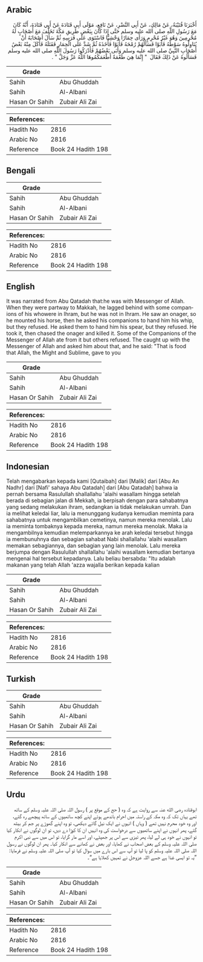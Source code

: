 ## Arabic


<div dir="rtl" lang="ar" style={{fontSize:'larger',backgroundColor:'#f8f9fa',padding:20}}>
أَخْبَرَنَا قُتَيْبَةُ، عَنْ مَالِكٍ، عَنْ أَبِي النَّضْرِ، عَنْ نَافِعٍ، مَوْلَى أَبِي قَتَادَةَ عَنْ أَبِي قَتَادَةَ، أَنَّهُ كَانَ مَعَ رَسُولِ اللَّهِ صلى الله عليه وسلم حَتَّى إِذَا كَانَ بِبَعْضِ طَرِيقِ مَكَّةَ تَخَلَّفَ مَعَ أَصْحَابٍ لَهُ مُحْرِمِينَ وَهُوَ غَيْرُ مُحْرِمٍ وَرَأَى حِمَارًا وَحْشِيًّا فَاسْتَوَى عَلَى فَرَسِهِ ثُمَّ سَأَلَ أَصْحَابَهُ أَنْ يُنَاوِلُوهُ سَوْطَهُ فَأَبَوْا فَسَأَلَهُمْ رُمْحَهُ فَأَبَوْا فَأَخَذَهُ ثُمَّ شَدَّ عَلَى الْحِمَارِ فَقَتَلَهُ فَأَكَلَ مِنْهُ بَعْضُ أَصْحَابِ النَّبِيِّ صلى الله عليه وسلم وَأَبَى بَعْضُهُمْ فَأَدْرَكُوا رَسُولَ اللَّهِ صلى الله عليه وسلم فَسَأَلُوهُ عَنْ ذَلِكَ فَقَالَ ‏ "‏ إِنَّمَا هِيَ طُعْمَةٌ أَطْعَمَكُمُوهَا اللَّهُ عَزَّ وَجَلَّ ‏"‏ ‏.‏
</div>
<div style={{backgroundColor:'#f8f9fa',padding:20, marginBottom: 10}}><table> <thead> <tr> <th>Grade</th> <th></th> </tr> </thead> <tbody> <tr><td>Sahih</td><td>Abu Ghuddah</td></tr><tr><td>Sahih</td><td>Al-Albani</td></tr><tr><td>Hasan Or Sahih</td><td>Zubair Ali Zai</td></tr></tbody></table><table> <thead> <tr> <th>References:</th> <th></th> </tr> </thead> <tbody><tr><td>Hadith No</td><td>2816</td></tr><tr><td>Arabic No</td><td>2816</td></tr><tr><td>Reference</td><td>Book 24 Hadith 198</td></tr></tbody></table></div>

## Bengali


<div dir="ltr" lang="bn" style={{fontSize:'larger',backgroundColor:'#f8f9fa',padding:20}}>

</div>
<div style={{backgroundColor:'#f8f9fa',padding:20, marginBottom: 10}}><table> <thead> <tr> <th>Grade</th> <th></th> </tr> </thead> <tbody> <tr><td>Sahih</td><td>Abu Ghuddah</td></tr><tr><td>Sahih</td><td>Al-Albani</td></tr><tr><td>Hasan Or Sahih</td><td>Zubair Ali Zai</td></tr></tbody></table><table> <thead> <tr> <th>References:</th> <th></th> </tr> </thead> <tbody><tr><td>Hadith No</td><td>2816</td></tr><tr><td>Arabic No</td><td>2816</td></tr><tr><td>Reference</td><td>Book 24 Hadith 198</td></tr></tbody></table></div>

## English


<div dir="ltr" lang="en" style={{fontSize:'larger',backgroundColor:'#f8f9fa',padding:20}}>
It was narrated from Abu Qatadah that:he was with Messenger of Allah. When they were partway to Makkah, he lagged behind with some companions of his whowere in Ihram, but he was not in Ihram. He saw an onager, so he mounted his horse, then he asked his companions to hand him his whip, but they refused. He asked them to hand him his spear, but they refused. He took it, then chased the onager and killed it. Some of the Companions of the Messenger of Allah ate from it but others refused. The caught up with the Messenger of Allah and asked him about that, and he said: "That is food that Allah, the Might and Sublime, gave to you
</div>
<div style={{backgroundColor:'#f8f9fa',padding:20, marginBottom: 10}}><table> <thead> <tr> <th>Grade</th> <th></th> </tr> </thead> <tbody> <tr><td>Sahih</td><td>Abu Ghuddah</td></tr><tr><td>Sahih</td><td>Al-Albani</td></tr><tr><td>Hasan Or Sahih</td><td>Zubair Ali Zai</td></tr></tbody></table><table> <thead> <tr> <th>References:</th> <th></th> </tr> </thead> <tbody><tr><td>Hadith No</td><td>2816</td></tr><tr><td>Arabic No</td><td>2816</td></tr><tr><td>Reference</td><td>Book 24 Hadith 198</td></tr></tbody></table></div>

## Indonesian


<div dir="ltr" lang="id" style={{fontSize:'larger',backgroundColor:'#f8f9fa',padding:20}}>
Telah mengabarkan kepada kami [Qutaibah] dari [Malik] dari [Abu An Nadhr] dari [Nafi' sahaya Abu Qatadah] dari [Abu Qatadah] bahwa ia pernah bersama Rasulullah shallallahu 'alaihi wasallam hingga setelah berada di sebagian jalan di Mekkah, ia berpisah dengan para sahabatnya yang sedang melakukan ihram, sedangkan ia tidak melakukan umrah. Dan ia melihat keledai liar, lalu ia menunggang kudanya kemudian meminta para sahabatnya untuk mengambilkan cemetinya, namun mereka menolak. Lalu ia meminta tombaknya kepada mereka, namun mereka menolak. Maka ia mengambilnya kemudian melemparkannya ke arah keledai tersebut hingga ia membunuhnya dan sebagian sahabat Nabi shallallahu 'alaihi wasallam memakan sebagiannya, dan sebagian yang lain menolak. Lalu mereka berjumpa dengan Rasulullah shallallahu 'alaihi wasallam kemudian bertanya mengenai hal tersebut kepadanya. Lalu beliau bersabda: "Itu adalah makanan yang telah Allah 'azza wajalla berikan kepada kalian
</div>
<div style={{backgroundColor:'#f8f9fa',padding:20, marginBottom: 10}}><table> <thead> <tr> <th>Grade</th> <th></th> </tr> </thead> <tbody> <tr><td>Sahih</td><td>Abu Ghuddah</td></tr><tr><td>Sahih</td><td>Al-Albani</td></tr><tr><td>Hasan Or Sahih</td><td>Zubair Ali Zai</td></tr></tbody></table><table> <thead> <tr> <th>References:</th> <th></th> </tr> </thead> <tbody><tr><td>Hadith No</td><td>2816</td></tr><tr><td>Arabic No</td><td>2816</td></tr><tr><td>Reference</td><td>Book 24 Hadith 198</td></tr></tbody></table></div>

## Turkish


<div dir="ltr" lang="tr" style={{fontSize:'larger',backgroundColor:'#f8f9fa',padding:20}}>

</div>
<div style={{backgroundColor:'#f8f9fa',padding:20, marginBottom: 10}}><table> <thead> <tr> <th>Grade</th> <th></th> </tr> </thead> <tbody> <tr><td>Sahih</td><td>Abu Ghuddah</td></tr><tr><td>Sahih</td><td>Al-Albani</td></tr><tr><td>Hasan Or Sahih</td><td>Zubair Ali Zai</td></tr></tbody></table><table> <thead> <tr> <th>References:</th> <th></th> </tr> </thead> <tbody><tr><td>Hadith No</td><td>2816</td></tr><tr><td>Arabic No</td><td>2816</td></tr><tr><td>Reference</td><td>Book 24 Hadith 198</td></tr></tbody></table></div>

## Urdu


<div dir="rtl" lang="ur" style={{fontSize:'larger',backgroundColor:'#f8f9fa',padding:20}}>
ابوقتادہ رضی الله عنہ سے روایت ہے کہ وہ ( حج کے موقع پر ) رسول اللہ صلی اللہ علیہ وسلم کے ساتھ تھے یہاں تک کہ وہ مکہ کے راستہ میں احرام باندھے ہوئے اپنے کچھ ساتھیوں کے ساتھ پیچھے رہ گئے، اور وہ خود محرم نہیں تھے ( وہاں ) انہوں نے ایک نیل گائے دیکھی، تو وہ اپنے گھوڑے پر جم کر بیٹھ گئے، پھر انہوں نے اپنے ساتھیوں سے درخواست کی وہ انہیں ان کا کوڑا دے دیں، تو ان لوگوں نے انکار کیا تو انہوں نے خود ہی لے لیا، پھر تیزی سے اس پر جھپٹے، اور اسے مار گرایا، تو اس میں سے نبی اکرم صلی اللہ علیہ وسلم کے بعض اصحاب نے کھایا، اور بعض نے کھانے سے انکار کیا۔ پھر ان لوگوں نے رسول اللہ صلی اللہ علیہ وسلم کو پا لیا تو آپ سے اس بارے میں سوال کیا تو آپ صلی اللہ علیہ وسلم نے فرمایا: ”یہ تو ایسی غذا ہے جسے اللہ عزوجل نے تمہیں کھلایا ہے“۔
</div>
<div style={{backgroundColor:'#f8f9fa',padding:20, marginBottom: 10}}><table> <thead> <tr> <th>Grade</th> <th></th> </tr> </thead> <tbody> <tr><td>Sahih</td><td>Abu Ghuddah</td></tr><tr><td>Sahih</td><td>Al-Albani</td></tr><tr><td>Hasan Or Sahih</td><td>Zubair Ali Zai</td></tr></tbody></table><table> <thead> <tr> <th>References:</th> <th></th> </tr> </thead> <tbody><tr><td>Hadith No</td><td>2816</td></tr><tr><td>Arabic No</td><td>2816</td></tr><tr><td>Reference</td><td>Book 24 Hadith 198</td></tr></tbody></table></div>
